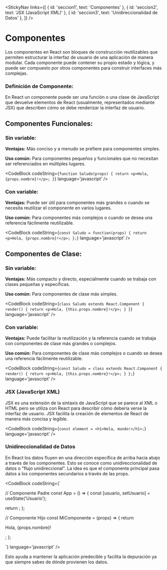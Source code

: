 
<StickyNav
  links={[
    { id: 'seccion1', text: 'Componentes' },
    { id: 'seccion2', text: 'JSX (JavaScript XML)' },
    { id: 'seccion3', text: 'Unidireccionalidad de Datos' },
  ]}
/>

<a id="seccion1"></a>
# Componentes

Los componentes en React son bloques de construcción reutilizables que permiten estructurar la interfaz de usuario de una aplicación de manera modular. 
Cada componente puede contener su propio estado y lógica, y puede ser compuesto por otros componentes para construir interfaces más complejas.

### Definición de Componente:

En React un componente puede ser una función o una clase de JavaScript que devuelve elementos de React (usualmente, representados mediante JSX) que describen cómo se debe 
renderizar la interfaz de usuario.

## Componentes Funcionales:

### Sin variable:

**Ventajas:** Más conciso y a menudo se prefiere para componentes simples.

**Uso común:** Para componentes pequeños y funcionales que no necesitan ser referenciados en múltiples lugares.

<CodeBlock
  codeString={`
  function Saludo(props) {
    return <p>Hola, {props.nombre}!</p>;
  }
  `} 
  language='javascript'
/>

### Con variable:

**Ventajas:** Puede ser útil para componentes más grandes o cuando se necesita reutilizar el componente en varios lugares.

**Uso común:** Para componentes más complejos o cuando se desea una referencia fácilmente reutilizable.

<CodeBlock
  codeString={`
  const Saludo = function(props) {
    return <p>Hola, {props.nombre}!</p>;
  };
  `} 
  language='javascript'
/>

## Componentes de Clase:

### Sin variable:

**Ventajas:** Más compacto y directo, especialmente cuando se trabaja con clases pequeñas y específicas.

**Uso común:** Para componentes de clase más simples.

<CodeBlock
  codeString={`
  class Saludo extends React.Component {
    render() {
        return <p>Hola, {this.props.nombre}!</p>;
    }
  }
  `} 
  language='javascript'
/>

### Con variable:

**Ventajas:** Puede facilitar la reutilización y la referencia cuando se trabaja con componentes de clase más grandes o complejos.

**Uso común:** Para componentes de clase más complejos o cuando se desea una referencia fácilmente reutilizable.

<CodeBlock
  codeString={`
  const Saludo = class extends React.Component {
    render() {
        return <p>Hola, {this.props.nombre}!</p>;
    }
  };
  `} 
  language='javascript'
/>

<a id="seccion2"></a>
### JSX (JavaScript XML)

JSX es una extensión de la sintaxis de JavaScript que se parece al XML o HTML pero se utiliza con React para describir cómo debería verse la interfaz de usuario. 
JSX facilita la creación de elementos de React de manera más concisa y legible.

<CodeBlock
  codeString={`
  const element = <h1>Hola, mundo!</h1>;
  `} 
  language='javascript'
/>

<a id="seccion3"></a>
###  Unidireccionalidad de Datos

En React los datos fluyen en una dirección específica de arriba hacia abajo a través de los componentes. Esto se conoce como unidireccionalidad de datos o "flujo unidireccional". 
La idea es que el componente principal pasa datos a los componentes secundarios a través de las props.

<CodeBlock
  codeString={`

// Componente Padre
const App = () => {
  const [usuario, setUsuario] = useState('Usuario');

  return <MiComponente nombre={usuario} />;
};

// Componente Hijo
const MiComponente = (props) => {
  return <p>Hola, {props.nombre}!</p>;
};

  `} 
  language='javascript'
/>

Esto ayuda a mantener la aplicación predecible y facilita la depuración ya que siempre sabes de dónde provienen los datos.